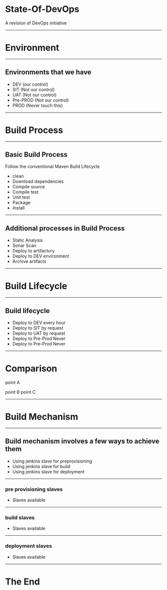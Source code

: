 
# State-Of-DevOps

A revision of DevOps initiative

---

# Environment

---

## Environments that we have

- DEV       (our control)
- SIT       (Not our control)
- UAT       (Not our control)
- Pre-PROD  (Not our control)
- PROD      (Never touch this)

---

# Build Process

---

## Basic Build Process

Follow the conventional Maven Build Lifecycle

- clean
- Download dependencies
- Compile source
- Compile test
- Unit test
- Package
- Install

---

## Additional processes in Build Process

- Static Analysis
- Sonar Scan
- Deploy to artifactory
- Deploy to DEV environment
- Archive artifacts

---

# Build Lifecycle

---

## Build lifecycle
- Deploy to DEV every hour
- Deploy to SIT by request
- Deploy to UAT by request
- Deploy to Pre-Prod Never
- Deploy to Pre-Prod Never

---

# Comparison

<Split>

point A

point B
point C

</Split>

---

# Build Mechanism

---

## Build mechanism involves a few ways to achieve them
- Using jenkins slave for preprovisioning
- Using jenkins slave for build
- Using jenkins slave for deployment

---

### pre provisioning slaves
- Slaves available

---

### build slaves
- Slaves available

---

### deployment slaves
- Slaves available

---

# The End

